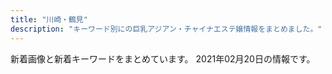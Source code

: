 ```yaml
---
title: "川崎・鶴見"
description: "キーワード別にの巨乳アジアン・チャイナエステ嬢情報をまとめました。"
---
```


新着画像と新着キーワードをまとめています。
2021年02月20日の情報です。

<DmmAffiliateIns />
<KeywordTable
  shops={
    [
    {
        "img_links": [],
        "url": "http://good.abnavi.info/",
        "station": "JR\u9db4\u898b\u99c5\u6771\u53e3",
        "name": "GooD",
        "keywords": {}
    },
    {
        "keywords": {
            "89": 7,
            "86": 14,
            "87": 14,
            "85": 14,
            "\u30bb\u30af\u30b7\u30fc": 2,
            "C": 28,
            "88": 14,
            "D": 35
        },
        "station": "JR\u9db4\u898b\u99c5\u6771\u53e3",
        "img_links": [
            "https://moon-beauty.jp/images/costume/nursegirl002.png",
            "https://moon-beauty.jp/images/costume/sailorgirl01.png",
            "https://moon-beauty.jp/images/staff/hikari23_01.png",
            "https://moon-beauty.jp/wp/wp-content/uploads/2017/11/campaign1711-700x327.jpg",
            "https://moon-beauty.jp/images/staff/rika22_02.png",
            "https://moon-beauty.jp/images/staff/nana25_02.png",
            "https://moon-beauty.jp/wp/wp-content/uploads/2017/12/dde33c6f84f42b29abc164fed911749d.jpg",
            "https://moon-beauty.jp/images/staff/hikari23_02.png",
            "https://moon-beauty.jp/wp/wp-content/uploads/2017/11/6.png",
            "https://moon-beauty.jp/wp/wp-content/uploads/2017/11/play.png",
            "https://moon-beauty.jp/wp/wp-content/uploads/2017/11/top01-1.png",
            "https://moon-beauty.jp/images/costume/cabinattendant02.png",
            "https://moon-beauty.jp/wp/wp-content/uploads/2017/12/3addf91ad6b786b4c3fd2e4322dc1181.jpg",
            "https://moon-beauty.jp/images/staff/mirai23.png",
            "https://moon-beauty.jp/wp/wp-content/uploads/2017/12/3985d5f04f99b7c5a1b4662bcc831575.jpg",
            "https://moon-beauty.jp/wp/wp-content/uploads/2017/11/3.png",
            "https://moon-beauty.jp/images/staff/momoka22_01.png",
            "https://moon-beauty.jp/wp/wp-content/uploads/2017/11/27e7586ba3689c74b6428ec7dbfe02a6-700x1244.jpg",
            "https://moon-beauty.jp/images/staff/izumi23_01.png",
            "https://moon-beauty.jp/wp/wp-content/uploads/2017/11/1.png",
            "https://moon-beauty.jp/wp/wp-content/uploads/2020/09/rika_info.png",
            "https://moon-beauty.jp/images/staff/ran23_01.png",
            "https://moon-beauty.jp/wp/wp-content/uploads/2018/11/1811campaign.png",
            "https://moon-beauty.jp/wp/wp-content/uploads/2017/11/5.png",
            "https://moon-beauty.jp/wp/wp-content/uploads/2019/07/1907campaign02-700x327.png",
            "https://moon-beauty.jp/wp/wp-content/uploads/2017/12/11e78c1189d1307c1c0528ca01cf193e.jpg",
            "https://moon-beauty.jp/images/staff/eri21_01.png",
            "https://moon-beauty.jp/wp/wp-content/uploads/2018/09/mb_road02.png",
            "https://moon-beauty.jp/images/costume/sailorgirl02.png",
            "https://moon-beauty.jp/images/costume/cheergirl01.png",
            "https://moon-beauty.jp/wp/wp-content/uploads/2019/07/1907campaign01-700x327.png",
            "https://moon-beauty.jp/wp/wp-content/uploads/2017/11/top03.png",
            "https://moon-beauty.jp/images/costume/cheergirl02.png",
            "https://moon-beauty.jp/wp/wp-content/uploads/2017/11/mb_front.png",
            "https://moon-beauty.jp/images/staff/staff.png",
            "https://moon-beauty.jp/wp/wp-content/uploads/2017/11/mb_interior01.png",
            "https://moon-beauty.jp/images/staff/emi24_1.png",
            "https://moon-beauty.jp/wp/wp-content/uploads/2017/11/9ac2dcf4d411d36df940a44359d1e597.jpg",
            "https://moon-beauty.jp/wp/wp-content/uploads/2020/09/nana_info.png",
            "https://moon-beauty.jp/wp/wp-content/uploads/2017/11/6a08b9c7e55a068553569af35285dd93-700x1244.jpg",
            "https://moon-beauty.jp/wp/wp-content/uploads/2017/11/mb_shower.png",
            "https://moon-beauty.jp/images/staff/nana25_01.png",
            "https://moon-beauty.jp/wp/wp-content/uploads/2019/07/1907campaign01.png",
            "https://moon-beauty.jp/wp/wp-content/uploads/2017/11/mb_front2.png",
            "https://moon-beauty.jp/wp/wp-content/uploads/2020/01/2002campaign-700x327.png",
            "https://moon-beauty.jp/wp/wp-content/uploads/2017/11/top02.png",
            "https://moon-beauty.jp/wp/wp-content/uploads/2021/01/202102campaign.png",
            "https://moon-beauty.jp/images/costume/nursegirl01.png",
            "https://moon-beauty.jp/images/staff/rika22_01.png",
            "https://moon-beauty.jp/wp/wp-content/uploads/2017/12/3addf91ad6b786b4c3fd2e4322dc1181-700x1246.jpg",
            "https://moon-beauty.jp/wp/wp-content/uploads/2017/12/7e6728877b7be3eba7dacfced12e3481.jpg",
            "https://moon-beauty.jp/images/campaign2017.jpg",
            "https://moon-beauty.jp/wp/wp-content/uploads/2017/11/6a08b9c7e55a068553569af35285dd93.jpg",
            "https://moon-beauty.jp/wp/wp-content/uploads/2019/07/1907campaign02.png",
            "https://moon-beauty.jp/wp/wp-content/uploads/2020/09/mirai_info.png",
            "https://moon-beauty.jp/wp/wp-content/uploads/2017/12/1d7d7d3df21218cb91cce28ca987dca8-700x1246.jpg",
            "https://moon-beauty.jp/wp/wp-content/uploads/2017/11/27e7586ba3689c74b6428ec7dbfe02a6.jpg",
            "https://moon-beauty.jp/wp/wp-content/uploads/2020/06/202006campaign-700x327.png",
            "https://moon-beauty.jp/wp/wp-content/uploads/2017/11/4.png",
            "https://moon-beauty.jp/images/costume/cabinattendant01.png",
            "https://moon-beauty.jp/wp/wp-content/uploads/2017/12/1d7d7d3df21218cb91cce28ca987dca8.jpg",
            "https://moon-beauty.jp/wp/wp-content/uploads/2019/09/1910campaign01-700x327.png",
            "https://moon-beauty.jp/wp/wp-content/uploads/2018/09/mb_front4.png",
            "https://moon-beauty.jp/wp/wp-content/uploads/2017/11/484697b90c0612750e1d8c7c971a16f8.jpg",
            "https://moon-beauty.jp/wp/wp-content/uploads/2017/12/dde33c6f84f42b29abc164fed911749d-700x1246.jpg",
            "https://moon-beauty.jp/wp/wp-content/uploads/2020/09/costume.png",
            "https://moon-beauty.jp/wp/wp-content/uploads/2017/11/top01-1-700x459.png"
        ],
        "url": "https://moon-beauty.jp/",
        "name": "\u6708\u4e0b\u7f8e\u4eba"
    },
    {
        "station": "JR\u9db4\u898b\u99c5\u6771\u53e3",
        "keywords": {
            "87": 3,
            "89": 1,
            "E": 1,
            "D": 3
        },
        "url": "http://www.oiran.mensest.com/",
        "name": "\u82b1\u9b41 -\u304a\u3044\u3089\u3093-",
        "img_links": [
            "http://www.oiran.mensest.com/images/info2.jpg",
            "http://www.oiran.mensest.com/files/003.jpg",
            "http://www.oiran.mensest.com/images/bar-news.png",
            "http://www.oiran.mensest.com/images/info1.jpg",
            "http://www.oiran.mensest.com/files/001.jpg",
            "http://www.oiran.mensest.com/files/002.jpg",
            "http://www.oiran.mensest.com/images/bar-infomation.png",
            "http://www.oiran.mensest.com/images/info_text.jpg",
            "http://www.oiran.mensest.com/images/bar-inte.png",
            "http://www.oiran.mensest.com/images/bar-girls.png",
            "http://www.oiran.mensest.com/files/004.jpg",
            "http://www.oiran.mensest.com/images/girls-bar.png"
        ]
    },
    {
        "img_links": [
            "http://baburin.iest.info/photos/sites/2/2018/09/2018091006542340.jpg",
            "http://baburin.iest.info/photos/sites/2/2019/12/2019121012234134.jpg",
            "http://baburin.iest.info/photos/sites/2/2019/12/2019121012271150.jpg",
            "http://baburin.iest.info/images/s_news.jpg",
            "http://baburin.iest.info/images/staff0.jpg",
            "http://baburin.iest.info/photos/sites/2/2019/12/2019121112381870.jpg",
            "http://baburin.iest.info/photos/sites/2/2019/12/2019121012290043.jpg",
            "http://baburin.iest.info/images/s_info.jpg",
            "http://baburin.iest.info/photos/sites/2/2019/06/2019062312555740.jpg",
            "http://baburin.iest.info/photos/sites/2/2018/12/2018120114132410.jpg",
            "http://baburin.iest.info/images/acc1.jpg",
            "http://baburin.iest.info/images/acc.jpg",
            "http://baburin.iest.info/photos/sites/2/2018/06/2018063004421199.jpg",
            "http://baburin.iest.info/photos/sites/2/2020/02/2020021216314936.jpg",
            "http://baburin.iest.info/images/mibile.jpg",
            "http://baburin.iest.info/photos/sites/2/2018/03/1.jpg",
            "http://baburin.iest.info/images/top.png",
            "http://baburin.iest.info/images/s_face.jpg",
            "http://baburin.iest.info/photos/sites/2/2018/07/2018072409124390.jpg",
            "http://baburin.iest.info/photos/sites/2/2020/10/2020100615314175.jpg",
            "http://baburin.iest.info/photos/sites/2/2020/02/2020020617495273.jpg",
            "http://baburin.iest.info/images/s_staff.jpg",
            "http://baburin.iest.info/images/s_pick.jpg",
            "http://baburin.iest.info/photos/sites/2/2018/06/2018062508384319.jpg",
            "http://baburin.iest.info/photos/sites/2/2018/10/2018103017042054.jpg",
            "http://baburin.iest.info/photos/sites/2/2018/11/2018112214225177.jpg"
        ],
        "name": "\u30d0\u30d6\u308a\u3093\u5a18",
        "station": "\u4eac\u6025\u9db4\u898b\u99c5\u6771\u53e3",
        "keywords": {
            "82": 19,
            "E": 19,
            "87": 133,
            "83": 19,
            "86": 76,
            "88": 17,
            "D": 188,
            "C": 76,
            "85": 57
        },
        "url": "http://baburin.iest.info/"
    },
    {
        "img_links": [
            "http://massage-salon.xyz/wp-content/uploads/2019/02/IMG_0142-686x1024.jpg",
            "http://massage-salon.xyz/wp-content/themes/template-salon2/images/main2.jpg",
            "http://massage-salon.xyz/wp-content/uploads/2019/02/IMG_0144.jpg",
            "http://massage-salon.xyz/wp-content/uploads/2018/12/img_6766.jpg",
            "http://massage-salon.xyz/wp-content/uploads/2019/02/IMG_0144-185x300.jpg",
            "http://massage-salon.xyz/wp-content/themes/template-salon2/images/noimg.jpg",
            "http://massage-salon.xyz/wp-content/uploads/2018/04/s2-500x467.jpg",
            "http://massage-salon.xyz/wp-content/uploads/2019/02/IMG_0142-201x300.jpg",
            "http://massage-salon.xyz/wp-content/uploads/2019/03/IMG_0208-300x200.jpg",
            "http://massage-salon.xyz/wp-content/uploads/2018/04/s4.jpg",
            "http://massage-salon.xyz/wp-content/uploads/2018/04/s1-500x466.jpg",
            "http://massage-salon.xyz/wp-content/themes/template-salon2/images/main1.jpg",
            "http://massage-salon.xyz/wp-content/uploads/2018/04/s2.jpg",
            "http://massage-salon.xyz/wp-content/uploads/2018/04/s1.jpg",
            "http://massage-salon.xyz/wp-content/uploads/2018/12/img_6766-182x300.jpg",
            "http://massage-salon.xyz/wp-content/uploads/2019/02/IMG_0142-500x750.jpg",
            "http://massage-salon.xyz/wp-content/uploads/2018/04/s4-500x467.jpg",
            "http://cdn.dino-es.com/images/logo/200x40DinoEs.png",
            "http://massage-salon.xyz/wp-content/uploads/2018/12/img_6768.jpg",
            "http://massage-salon.xyz/wp-content/uploads/2018/12/img_6768-181x300.jpg",
            "http://massage-salon.xyz/wp-content/uploads/2018/04/s3.jpg",
            "http://massage-salon.xyz/wp-content/uploads/2019/02/IMG_0144-500x750.jpg",
            "http://massage-salon.xyz/wp-content/themes/template-salon2/images/header-tel.png",
            "http://massage-salon.xyz/wp-content/uploads/2018/04/s3-500x467.jpg",
            "http://massage-salon.xyz/wp-content/uploads/2018/11/IMG_6692-300x200.jpg",
            "http://massage-salon.xyz/wp-content/themes/template-salon2/images/main3.jpg"
        ],
        "url": "http://massage-salon.xyz/",
        "keywords": {},
        "name": "\u723d\u3084\u304b\u306a\u671d",
        "station": "JR\u5ddd\u5d0e\u99c5\u6771\u53e3"
    },
    {
        "keywords": {
            "C": 14
        },
        "url": "http://barbie.este88.com/",
        "img_links": [
            "http://barbie.este88.com/gals/momo1.jpg",
            "http://barbie.este88.com/gals/ai1.jpg",
            "http://barbie.este88.com/images/sp-staff-list.png",
            "http://barbie.este88.com/images/staff-pc.png",
            "http://barbie.este88.com/images/sp-line.png",
            "http://barbie.este88.com/gals/hana1.jpg",
            "http://barbie.este88.com/gals/momoka1.jpg",
            "http://barbie.este88.com/gals/nanami1.jpg",
            "http://barbie.este88.com/images/m-foot.png",
            "http://barbie.este88.com/images/m-tel.png",
            "http://barbie.este88.com/gals/aya1.jpg",
            "http://barbie.este88.com/gals/yui1.jpg"
        ],
        "name": "Barbie\u30fb\u30d0\u30fc\u30d3\u30fc",
        "station": "JR\u9db4\u898b\u99c5\u6771\u53e3"
    },
    {
        "name": "\u7652\u3057\u98a8\uff5e\u3044\u3084\u3057\u304b\u305c\uff5e",
        "url": "http://iyashi-kaze.oks.bz/",
        "img_links": [
            "http://iyashi-kaze.oks.bz/images/room1.jpg",
            "http://iyashi-kaze.oks.bz/photos/sites/65/2020/01/2020011010172383.jpg",
            "http://iyashi-kaze.oks.bz/images/room3.jpg",
            "http://iyashi-kaze.oks.bz/images/s_staff.png",
            "http://iyashi-kaze.oks.bz/images/service2.jpg",
            "http://iyashi-kaze.oks.bz/photos/sites/65/2020/01/2020011010173060.jpg",
            "http://iyashi-kaze.oks.bz/images/room2.jpg",
            "http://iyashi-kaze.oks.bz/images/1.jpg",
            "http://iyashi-kaze.oks.bz/images/room4.jpg",
            "http://iyashi-kaze.oks.bz/images/service4.jpg",
            "http://iyashi-kaze.oks.bz/photos/sites/65/2020/01/2020011010172726.jpg",
            "http://iyashi-kaze.oks.bz/images/service3.jpg",
            "http://iyashi-kaze.oks.bz/images/end.jpg",
            "http://iyashi-kaze.oks.bz/images/room5.jpg",
            "http://iyashi-kaze.oks.bz/images/s_service.png",
            "http://iyashi-kaze.oks.bz/images/s_pick.png",
            "http://iyashi-kaze.oks.bz/photos/sites/65/2020/01/202001101017196.jpg",
            "http://iyashi-kaze.oks.bz/images/s_news.png",
            "http://iyashi-kaze.oks.bz/images/room6.jpg",
            "http://iyashi-kaze.oks.bz/images/top.jpg",
            "http://iyashi-kaze.oks.bz/images/s_link.png",
            "http://iyashi-kaze.oks.bz/images/service1.jpg"
        ],
        "station": "JR\u5ddd\u5d0e\u99c5\u6771\u53e3",
        "keywords": {
            "84": 5,
            "D": 15,
            "C": 5,
            "86": 15
        }
    },
    {
        "img_links": [
            "http://tsurumi-est.xyz/images/flash.jpg",
            "http://tsurumi-est.xyz/images/g3.jpg",
            "http://tsurumi-est.xyz/images/top.jpg",
            "http://tsurumi-est.xyz/images/s_staff.png",
            "http://tsurumi-est.xyz/images/g0.jpg",
            "http://tsurumi-est.xyz/images/g2.jpg",
            "http://tsurumi-est.xyz/images/mens-esthe1.png",
            "http://tsurumi-est.xyz/images/int1.jpg",
            "http://tsurumi-est.xyz/g1.jpg",
            "http://tsurumi-est.xyz/g3.jpg",
            "http://momipara.jp/img/link/momi88.jpg",
            "http://tsurumi-est.xyz/images/mobile.png",
            "http://tsurumi-est.xyz/images/flash2.jpg",
            "http://tsurumi-est.xyz/g0.jpg",
            "http://tsurumi-est.xyz/images/g5.jpg",
            "http://tsurumi-est.xyz/g2.jpg",
            "http://cdn.dino-es.com/images/logo/88x31NewDinoEs.png",
            "http://tsurumi-est.xyz/images/int2.jpg",
            "http://tsurumi-est.xyz/images/s_staff1.png",
            "http://tsurumi-est.xyz/images/g1.jpg"
        ],
        "station": "\u4eac\u6025\u9db4\u898b\u99c5\u6771\u53e3",
        "url": "http://tsurumi-est.xyz/",
        "name": "Smile",
        "keywords": {
            "D": 4,
            "C": 16,
            "E": 2
        }
    },
    {
        "url": "http://es-china.info/",
        "name": "\u7652\u5065\u697d",
        "keywords": {
            "C": 13
        },
        "station": "JR\u5ddd\u5d0e\u99c5\u6771\u53e3",
        "img_links": [
            "http://es-china.info/staff/emi2.jpg",
            "http://es-china.info/staff/mimi2.jpg",
            "http://es-china.info/staff/risa1.jpg",
            "http://es-china.info/images/s_pickup.png",
            "http://es-china.info/images/s_newface.png",
            "http://es-china.info/images/s_ranking.png",
            "http://es-china.info/staff/ran1.jpg",
            "http://es-china.info/images/room4.jpg",
            "http://es-china.info/staff/sayuri2.jpg",
            "http://es-china.info/staff/sasa1.jpg",
            "http://es-china.info/staff/risa2.jpg",
            "http://es-china.info/staff/sayuri1.jpg",
            "http://es-china.info/staff/sayuri3.jpg",
            "http://es-china.info/images/no1.png",
            "http://es-china.info/images/s_news.png",
            "http://es-china.info/images/room3.jpg",
            "http://es-china.info/staff/emi1.jpg",
            "http://es-china.info/images/mobile.jpg",
            "http://es-china.info/staff/mimi1.jpg",
            "http://es-china.info/images/room2.jpg",
            "http://es-china.info/staff/ran2.jpg",
            "http://es-china.info/staff/sasa2.jpg",
            "http://es-china.info/images/r3.jpg",
            "http://es-china.info/images/s_staff.png",
            "http://es-china.info/images/room1.jpg",
            "http://es-china.info/images/s_zysx.png",
            "http://es-china.info/images/line.png"
        ]
    },
    {
        "name": "\u4eba\u9b5a\u306e\u604b",
        "url": "http://genkimori.ests.jp/",
        "keywords": {},
        "img_links": [],
        "station": "JR\u9db4\u898b\u99c5\u6771\u53e3"
    },
    {
        "url": "http://deli-esthe.jpn.mn/",
        "img_links": [
            "http://deli-esthe.jpn.mn/images/room4.jpg",
            "http://deli-esthe.jpn.mn/images/tit_staff01.png",
            "http://deli-esthe.jpn.mn/images/top.jpg",
            "http://deli-esthe.jpn.mn/images/sp_tit_new.png",
            "http://deli-esthe.jpn.mn/photos/sites/66/2020/06/2020062611321468.jpg",
            "http://deli-esthe.jpn.mn/photos/sites/66/2020/10/2020100318512022.jpg",
            "http://deli-esthe.jpn.mn/images/sp_tit_staff01.png",
            "http://deli-esthe.jpn.mn/images/room2.jpg",
            "http://deli-esthe.jpn.mn/photos/sites/66/2020/10/202010031927555.jpg",
            "http://deli-esthe.jpn.mn/images/img_tel.png",
            "http://deli-esthe.jpn.mn/photos/sites/66/2020/10/2020101912375463.jpg",
            "http://deli-esthe.jpn.mn/photos/sites/66/2020/10/2020100319265441.jpg",
            "http://deli-esthe.jpn.mn/images/tit_therapist.png",
            "http://deli-esthe.jpn.mn/photos/sites/66/2019/12/2019120511182484.jpg",
            "http://deli-esthe.jpn.mn/images/sp_tit_staff02.png",
            "http://deli-esthe.jpn.mn/images/sp_top.jpg",
            "http://deli-esthe.jpn.mn/photos/sites/66/2020/06/2020062113130967.jpg",
            "http://deli-esthe.jpn.mn/images/card.jpg",
            "http://deli-esthe.jpn.mn/photos/sites/66/2020/10/2020100411161121.jpg",
            "http://deli-esthe.jpn.mn/images/sp_tit_therapist.png",
            "http://deli-esthe.jpn.mn/images/room1.jpg",
            "http://deli-esthe.jpn.mn/images/maining.jpg",
            "http://deli-esthe.jpn.mn/photos/sites/66/2020/10/2020100319272810.jpg",
            "http://deli-esthe.jpn.mn/photos/sites/66/2019/12/2019120317385167.jpg",
            "http://deli-esthe.jpn.mn/photos/sites/66/2019/12/2019120317372670.jpg",
            "http://deli-esthe.jpn.mn/photos/sites/66/2020/10/2020100319264630.jpg",
            "http://deli-esthe.jpn.mn/photos/sites/66/2020/10/2020100319300327.jpg",
            "http://deli-esthe.jpn.mn/photos/sites/66/2020/10/2020100411161767.jpg",
            "http://deli-esthe.jpn.mn/images/tit_staff02.png",
            "http://deli-esthe.jpn.mn/photos/sites/66/2020/10/2020100318511352.jpg",
            "http://deli-esthe.jpn.mn/images/tit_new.png",
            "http://deli-esthe.jpn.mn/images/room3.jpg"
        ],
        "name": "\u307c\u304f\u306e\u30c7\u30ea\u30a8\u30b9\u30c6",
        "station": "JR\u5ddd\u5d0e\u99c5\u6771\u53e3",
        "keywords": {
            "85": 10,
            "87": 22,
            "D": 52,
            "E": 6,
            "86": 22,
            "82": 4
        }
    },
    {
        "img_links": [
            "http://www.crownman.tank.jp/public/20181102-021404-733.jpeg",
            "http://www.crownman.tank.jp/public/20201114-223303-188.jpeg",
            "http://www.crownman.tank.jp/public/20210217-094543-773.jpeg",
            "http://www.crownman.tank.jp/public/20201225-105416-366.jpeg",
            "http://www.crownman.tank.jp/public/20200910-085241-389.jpeg",
            "http://www.crownman.tank.jp/images/h3.jpg",
            "http://www.crownman.tank.jp/public/20201010-151120-691.jpeg",
            "http://www.crownman.tank.jp/public/20190410-032921-983.jpeg",
            "http://www.crownman.tank.jp/public/20210205-013920-405.jpeg",
            "http://www.crownman.tank.jp/public/20201211-095449-581.jpeg",
            "http://www.crownman.tank.jp/public/20190809-023452-629.jpeg",
            "http://www.crownman.tank.jp/public/20201016-024617-911.jpeg",
            "http://www.crownman.tank.jp/public/20210208-142304-974.jpeg",
            "http://www.crownman.tank.jp/ueditor/php/upload/image/20181102/1541123069868367.jpg",
            "http://www.crownman.tank.jp/public/20210128-093735-441.jpeg",
            "http://www.crownman.tank.jp/images/h4.jpg",
            "http://www.crownman.tank.jp/images/h02.jpg",
            "http://www.crownman.tank.jp/public/20191122-211211-352.jpeg",
            "http://www.crownman.tank.jp/public/20181101-091932-723.jpeg",
            "http://www.crownman.tank.jp/public/20190321-014538-796.jpeg",
            "http://www.crownman.tank.jp/public/20210214-132800-589.jpeg",
            "http://www.crownman.tank.jp/public/20200922-152824-158.jpeg",
            "http://www.crownman.tank.jp/images/lyb.png",
            "http://www.crownman.tank.jp/public/20210219-091840-338.jpeg",
            "http://www.crownman.tank.jp/public/20181102-021343-999.jpeg",
            "http://www.crownman.tank.jp/images/guest.png",
            "http://www.crownman.tank.jp/public/20181126-115300-843.jpeg",
            "http://www.crownman.tank.jp/public/20191030-124226-262.jpeg",
            "http://www.crownman.tank.jp/images/zj.png",
            "http://www.crownman.tank.jp/public/20210209-091624-488.jpeg",
            "http://www.crownman.tank.jp/public/20190516-130732-500.jpeg",
            "http://www.crownman.tank.jp/public/20191115-170126-469.jpeg",
            "http://www.crownman.tank.jp/public/20201211-095701-493.jpeg",
            "http://www.crownman.tank.jp/public/20190404-200155-177.jpeg",
            "http://www.crownman.tank.jp/images/br.png",
            "http://www.crownman.tank.jp/public/20201015-184159-562.jpeg",
            "http://www.crownman.tank.jp/images/h5.jpg",
            "http://www.crownman.tank.jp/images/lj.png",
            "http://www.crownman.tank.jp/images/scrollToTop.png",
            "http://www.crownman.tank.jp/images/jt.png",
            "http://www.crownman.tank.jp/public/20200829-001214-615.jpeg",
            "http://www.crownman.tank.jp/images/fj.png",
            "http://www.crownman.tank.jp/public/20191220-000813-127.jpeg",
            "http://www.crownman.tank.jp/public/20201024-121027-887.jpeg",
            "http://www.crownman.tank.jp/images/contact.png",
            "http://www.crownman.tank.jp/public/20210205-163450-850.jpeg",
            "http://www.crownman.tank.jp/public/20210129-124855-823.jpeg",
            "http://www.crownman.tank.jp/public/20181102-021325-742.jpeg",
            "http://www.crownman.tank.jp/public/20181102-021419-221.jpeg",
            "http://www.crownman.tank.jp/images/h01.jpg",
            "http://www.crownman.tank.jp/public/20181103-143855-981.jpeg",
            "http://www.crownman.tank.jp/public/20200829-204316-579.jpeg",
            "http://www.crownman.tank.jp/public/20210207-085721-193.jpeg",
            "http://www.crownman.tank.jp/ueditor/php/upload/image/20200828/1598625782230952.jpeg",
            "http://www.crownman.tank.jp/public/20190103-235102-103.jpeg",
            "http://www.crownman.tank.jp/public/20190928-232507-304.jpeg",
            "http://www.crownman.tank.jp/public/20191208-161631-393.jpeg",
            "http://www.crownman.tank.jp/public/20190614-225752-699.jpeg",
            "http://www.crownman.tank.jp/public/20191102-172721-416.jpeg",
            "http://www.crownman.tank.jp/public/20190512-114325-285.jpeg",
            "http://www.crownman.tank.jp/images/br1.png",
            "http://www.crownman.tank.jp/images/xw.png"
        ],
        "station": "JR\u9db4\u898b\u99c5",
        "keywords": {
            "\u4e73": 2
        },
        "url": "http://www.crownman.tank.jp/",
        "name": "\u30af\u30e9\u30a6\u30f3\u30fbCrown"
    },
    {
        "img_links": [
            "https://www.pal-spa.com/img/girl/list/swest259a92ee295305fdbc6e4cd5a68dad5216.jpg",
            "https://www.pal-spa.com/img/girl/list/slist29b91c9bcc8e157811f43836e0e81c7a7e.jpg",
            "https://www.pal-spa.com/img/blog/postimage20191201160850.jpg",
            "https://www.pal-spa.com/img/blog/postimage20190615060904.jpg",
            "https://www.pal-spa.com/img/blog/palspa_blog_20191201_aica4.jpg",
            "https://www.pal-spa.com/img/girl/list/sface24254584407bed049e349a41c5443a4345.jpg",
            "https://www.pal-spa.com/img/girl/main/smain2352be10adc295a0fc3adfdb5b77838c4a7.jpg",
            "https://www.pal-spa.com/img/girl/list/sface31f19f00dae05be97f6dce6cb5dbe8eec8.jpg",
            "https://www.pal-spa.com/img/blog/palspa_blog_20200113_miyuki6.jpg",
            "https://www.pal-spa.com/img/girl/main/smain251b45d339d6509c6b7779e499e2a9b6ba6.jpg",
            "https://www.pal-spa.com/img/blog/palspa_blog_20191201_aica2.jpg",
            "https://www.pal-spa.com/img/girl/main/smain254b45d339d6509c6b7779e499e2a9b6ba6.jpg",
            "https://www.pal-spa.com/img/girl/main/smain43f417400ac5884575399559541bcf4c17.jpg",
            "https://www.pal-spa.com/img/girl/main/smain315f04254ecea9c57f49748c46b01a7664c.jpg",
            "https://www.pal-spa.com/img/blog/palspa_blog_20200316_aya8.jpg",
            "https://www.pal-spa.com/img/girl/list/slist24940766e3a46af57756429b6407dea11e.jpg",
            "https://www.pal-spa.com/img/girl/main/smain44b39a706bac6618b1571f7fdf4631427d.jpg",
            "https://www.pal-spa.com/img/girl/list/sface9b20525be57ec14c2cab254b7f38bd4df.jpg",
            "https://www.pal-spa.com/img/girl/list/sface21a4782a043e7ca29f58aba8d6552a2d6e.jpg",
            "https://www.pal-spa.com/img/blog/palspa_blog_20191201_yui2.jpg",
            "https://www.pal-spa.com/img/material/massage_sentai3.jpg",
            "https://www.pal-spa.com/img/blog/palspa_blog_20200803_ai6.jpg",
            "https://www.pal-spa.com/img/girl/pickup/pickup20200104064211.jpg",
            "https://www.pal-spa.com/img/girl/list/slist21c8c7f499c3f4da854e401c53978a3677.jpg",
            "https://www.pal-spa.com/img/girl/main/smain31aa1148d56856a2cfde4a3dfdd8d1c5ed.jpg",
            "https://www.pal-spa.com/img/blog/palspa_blog_20191201_aica6.jpg",
            "https://www.pal-spa.com/img/blog/palspa_blog_20210120_haruka5.jpg",
            "https://www.pal-spa.com/img/girl/main/smain312cf1a94bbeb47fd61d9c8a0ac5715f220.jpg",
            "https://www.pal-spa.com/img/girl/main/smain851caefc8aa890323cc659f5abf9da1937.jpg",
            "https://www.pal-spa.com/img/blog/palspa_blog_20200316_aya7.jpg",
            "https://www.pal-spa.com/img/blog/palspa_blog_20191204_izumi1.jpg",
            "https://www.pal-spa.com/img/material/image_auth.png",
            "https://www.pal-spa.com/img/blog/postimage20190823184018.jpg",
            "https://www.pal-spa.com/img/blog/palspa_blog_20200316_aya1.jpg",
            "https://www.pal-spa.com/img/girl/main/smain2924975d1e88a92635112090a18fddfe496.jpg",
            "https://www.pal-spa.com/img/girl/main/smain295c66d8a8ea77ad563b7a5d4d245be38c5.jpg",
            "https://www.pal-spa.com/img/blog/palspa_blog_20191204_izumi7.jpg",
            "https://www.pal-spa.com/img/girl/main/smain92489e4bc2f68cb6c1df5f2c0780e53ef2.jpg",
            "https://www.pal-spa.com/img/girl/list/slist256b08026e0fe59c124751f4ba2dce9484.jpg",
            "https://www.pal-spa.com/img/blog/palspa_blog_20200316_aya6.jpg",
            "https://www.pal-spa.com/img/girl/main/smain3448922ce8484534d2b75a91ab7a300e6de.jpg",
            "https://www.pal-spa.com/img/girl/main/smain213a4782a043e7ca29f58aba8d6552a2d6e.jpg",
            "https://www.pal-spa.com/img/blog/palspa_blog_20191201_aica5.jpg",
            "https://www.pal-spa.com/img/blog/palspa_blog_20191204_erica4.jpg",
            "https://www.pal-spa.com/img/blog/palspa_blog_20200316_aya11.jpg",
            "https://www.pal-spa.com/img/blog/palspa_blog_20210120_haruka6.jpg",
            "https://www.pal-spa.com/img/blog/postimage20191201161433.jpg",
            "https://www.pal-spa.com/img/blog/palspa_blog_20191201_kiki3.jpg",
            "https://www.pal-spa.com/img/blog/postimage20190909035711.jpg",
            "https://www.pal-spa.com/img/girl/list/swest95fea8ce189d2417d922eb9079627b3ac.jpg",
            "https://www.pal-spa.com/img/blog/palspa_blog_20200316_aya4.jpg",
            "https://www.pal-spa.com/img/girl/main/smain285aa054b0383cc218664f07c55c4e1d3f0.jpg",
            "https://www.pal-spa.com/img/blog/palspa_blog_20191201_kiki7.jpg",
            "https://www.pal-spa.com/img/camp/camp_20210218.jpg",
            "https://www.pal-spa.com/img/blog/postimage20200316071533.jpg",
            "https://www.pal-spa.com/img/girl/list/sface32552450a07c5e6fcf616569ce56276f28.jpg",
            "https://www.pal-spa.com/img/blog/palspa_blog_20200803_ai5.jpg",
            "https://www.pal-spa.com/img/girl/main/smain3458922ce8484534d2b75a91ab7a300e6de.jpg",
            "https://www.pal-spa.com/img/girl/list/sface34fb1e5b054a6796aafb6d24f36ac90950.jpg",
            "https://www.pal-spa.com/img/girl/pickup/pickup20200822001327.jpg",
            "https://www.pal-spa.com/img/blog/palspa_blog_20210120_haruka4.jpg",
            "https://www.pal-spa.com/img/girl/pickup/pickup20200822150116.jpg",
            "https://www.pal-spa.com/img/blog/palspa_blog_20200113_miyuki1.jpg",
            "https://www.pal-spa.com/img/blog/palspa_blog_20200803_ai9.jpg",
            "https://www.pal-spa.com/img/blog/palspa_blog_20200113_miyuki5.jpg",
            "https://www.pal-spa.com/img/material/massage_siatu3.jpg",
            "https://www.pal-spa.com/img/blog/palspa_blog_20191201_yui1.jpg",
            "https://www.pal-spa.com/img/girl/main/smain28209dcea86d45d39c34084233d3f05abd3.jpg",
            "https://www.pal-spa.com/img/girl/main/smain242efb09e433a238cc9c94272805945bf96.jpg",
            "https://www.pal-spa.com/img/material/massage_siatu2.jpg",
            "https://www.pal-spa.com/img/camp/camp_20210101min75.jpg",
            "https://www.pal-spa.com/img/material/massage_siatu1.jpg",
            "https://www.pal-spa.com/img/blog/palspa_blog_20191204_erica2.jpg",
            "https://www.pal-spa.com/img/girl/list/sface2934a16061b4519bc353f475021810bbc2.jpg",
            "https://www.pal-spa.com/img/girl/list/swest34fb1e5b054a6796aafb6d24f36ac90950.jpg",
            "https://www.pal-spa.com/img/blog/palspa_blog_20191204_erica3.jpg",
            "https://www.pal-spa.com/img/blog/postimage20200112225143.jpg",
            "https://www.pal-spa.com/img/blog/postimage20200805131611.jpg",
            "https://www.pal-spa.com/img/girl/list/slist341bac97b65d4f7b4ec774734a6553b2a8.jpg",
            "https://www.pal-spa.com/img/girl/main/smain255b45d339d6509c6b7779e499e2a9b6ba6.jpg",
            "https://www.pal-spa.com/img/blog/palspa_blog_20191204_izumi2.jpg",
            "https://www.pal-spa.com/img/girl/list/slist82771fec40d02127b42e7e4941a97d5e8.jpg",
            "https://www.pal-spa.com/img/blog/palspa_blog_20191201_aica3.jpg",
            "https://www.pal-spa.com/img/girl/main/smain95ef1bf25458f90407a4281129029fee02.jpg",
            "https://www.pal-spa.com/img/girl/list/swest2815022380c60cdc7043c4ec074cee02f5.jpg",
            "https://www.pal-spa.com/img/girl/main/smain215a4782a043e7ca29f58aba8d6552a2d6e.jpg",
            "https://www.pal-spa.com/img/girl/list/slist41179e3d7fbd9c1dd52f6aa2a671ce0bd.jpg",
            "https://www.pal-spa.com/img/blog/palspa_blog_20210120_haruka1.jpg",
            "https://www.pal-spa.com/img/blog/palspa_blog_20191204_erica1.jpg",
            "https://www.pal-spa.com/img/girl/list/slist32552450a07c5e6fcf616569ce56276f28.jpg",
            "https://www.pal-spa.com/img/girl/main/smain2944975d1e88a92635112090a18fddfe496.jpg",
            "https://www.pal-spa.com/img/girl/main/smain212a4782a043e7ca29f58aba8d6552a2d6e.jpg",
            "https://www.pal-spa.com/img/blog/palspa_blog_20200316_aya3.jpg",
            "https://www.pal-spa.com/img/blog/palspa_blog_20200316_aya5.jpg",
            "https://www.pal-spa.com/img/girl/main/smain29126f46703ae5614cc6531d2d744ef64cb.jpg",
            "https://www.pal-spa.com/img/girl/list/slist31991bce11ee745ecab812af3ff1cb34c6.jpg",
            "https://www.pal-spa.com/img/girl/list/swest24254584407bed049e349a41c5443a4345.jpg",
            "https://www.pal-spa.com/img/girl/list/sface8aaf0584954cf78c6fa0e4d5235d359c9.jpg",
            "https://www.pal-spa.com/img/blog/palspa_blog_20191201_kiki5.jpg",
            "https://www.pal-spa.com/img/girl/list/slist2803b6e28547718e5f6d36e0d1c631fbcd.jpg",
            "https://www.pal-spa.com/img/camp/camp_20210201.jpg",
            "https://www.pal-spa.com/img/girl/main/smain3438922ce8484534d2b75a91ab7a300e6de.jpg",
            "https://www.pal-spa.com/img/blog/palspa_blog_20191201_yui5.jpg",
            "https://www.pal-spa.com/img/girl/main/smain311813891f0a4f13a5dcec2552f803dff41.jpg",
            "https://www.pal-spa.com/img/girl/main/smain314f04254ecea9c57f49748c46b01a7664c.jpg",
            "https://www.pal-spa.com/img/blog/palspa_blog_20191201_aica7.jpg",
            "https://www.pal-spa.com/img/girl/pickup/pickup20200730025343.jpg",
            "https://www.pal-spa.com/img/blog/palspa_blog_20191201_kiki2.jpg",
            "https://www.pal-spa.com/img/girl/list/sface3c2ba25b14b61f54befa1ec672e487350.jpg",
            "https://www.pal-spa.com/img/girl/main/smain241254584407bed049e349a41c5443a4345.jpg",
            "https://www.pal-spa.com/img/girl/main/smain2934975d1e88a92635112090a18fddfe496.jpg",
            "https://www.pal-spa.com/img/girl/main/smain214a4782a043e7ca29f58aba8d6552a2d6e.jpg",
            "https://www.pal-spa.com/img/girl/main/smain341fb1e5b054a6796aafb6d24f36ac90950.jpg",
            "https://www.pal-spa.com/img/girl/main/smain424a6d03832c91a865b6562a3dc842e51a.jpg",
            "https://www.pal-spa.com/img/blog/palspa_blog_20191204_izumi6.jpg",
            "https://www.pal-spa.com/img/girl/list/sface232be10adc295a0fc3adfdb5b77838c4a7.jpg",
            "https://www.pal-spa.com/img/girl/list/swest31f19f00dae05be97f6dce6cb5dbe8eec8.jpg",
            "https://www.pal-spa.com/img/girl/main/smain32344cc176e6519c5cfcaa30cdb6b3d4ae6.jpg",
            "https://www.pal-spa.com/img/girl/main/smain253b45d339d6509c6b7779e499e2a9b6ba6.jpg",
            "https://www.pal-spa.com/img/girl/main/smain34264ec295988800531cb0f78cdcfbcb9cf.jpg",
            "https://www.pal-spa.com/img/girl/list/swest232be10adc295a0fc3adfdb5b77838c4a7.jpg",
            "https://www.pal-spa.com/img/girl/list/swest21a4782a043e7ca29f58aba8d6552a2d6e.jpg",
            "https://www.pal-spa.com/img/blog/postimage20210128110639.jpg",
            "https://www.pal-spa.com/img/blog/palspa_blog_20191201_kiki4.jpg",
            "https://www.pal-spa.com/img/girl/main/smain81aaf0584954cf78c6fa0e4d5235d359c9.jpg",
            "https://www.pal-spa.com/img/blog/palspa_blog_20191204_erica7.jpg",
            "https://www.pal-spa.com/img/girl/list/sface41179e3d7fbd9c1dd52f6aa2a671ce0bd.jpg",
            "https://www.pal-spa.com/img/girl/main/smain252b45d339d6509c6b7779e499e2a9b6ba6.jpg",
            "https://www.pal-spa.com/img/blog/palspa_blog_20191201_yui3.jpg",
            "https://www.pal-spa.com/img/blog/postimage20191205024146.jpg",
            "https://www.pal-spa.com/img/girl/main/smain211a4782a043e7ca29f58aba8d6552a2d6e.jpg",
            "https://www.pal-spa.com/img/girl/main/smain32aa1148d56856a2cfde4a3dfdd8d1c5ed.jpg",
            "https://www.pal-spa.com/img/girl/main/smain32444cc176e6519c5cfcaa30cdb6b3d4ae6.jpg",
            "https://www.pal-spa.com/img/girl/main/smain2332be10adc295a0fc3adfdb5b77838c4a7.jpg",
            "https://www.pal-spa.com/img/blog/postimage20191201162035.jpg",
            "https://www.pal-spa.com/img/blog/palspa_blog_20200113_miyuki4.jpg",
            "https://www.pal-spa.com/img/girl/main/smain321552450a07c5e6fcf616569ce56276f28.jpg",
            "https://www.pal-spa.com/img/blog/palspa_blog_20191204_izumi5.jpg",
            "https://www.pal-spa.com/img/blog/palspa_blog_20191204_erica6.jpg",
            "https://www.pal-spa.com/img/girl/list/slist9224bead323710d8ed7f0640125518c54.jpg",
            "https://www.pal-spa.com/img/girl/list/swest2934a16061b4519bc353f475021810bbc2.jpg",
            "https://www.pal-spa.com/img/blog/palspa_blog_20200803_ai4.jpg",
            "https://www.pal-spa.com/img/girl/main/smain2312be10adc295a0fc3adfdb5b77838c4a7.jpg",
            "https://www.pal-spa.com/img/material/massage_sentai2.jpg",
            "https://www.pal-spa.com/img/material/massage_sentai1.jpg",
            "https://www.pal-spa.com/img/girl/list/swest3c2ba25b14b61f54befa1ec672e487350.jpg",
            "https://www.pal-spa.com/img/girl/list/swest32552450a07c5e6fcf616569ce56276f28.jpg",
            "https://www.pal-spa.com/img/girl/main/smain91489e4bc2f68cb6c1df5f2c0780e53ef2.jpg",
            "https://www.pal-spa.com/img/girl/main/smain93489e4bc2f68cb6c1df5f2c0780e53ef2.jpg",
            "https://www.pal-spa.com/img/blog/palspa_blog_20200113_miyuki7.jpg",
            "https://www.pal-spa.com/img/girl/main/smain411179e3d7fbd9c1dd52f6aa2a671ce0bd.jpg",
            "https://www.pal-spa.com/img/blog/palspa_blog_20191204_erica5.jpg",
            "https://www.pal-spa.com/img/blog/palspa_blog_20200803_ai1.jpg",
            "https://www.pal-spa.com/img/blog/palspa_blog_20191201_kiki6.jpg",
            "https://www.pal-spa.com/img/blog/palspa_blog_20200803_ai8.jpg",
            "https://www.pal-spa.com/img/girl/list/swest41179e3d7fbd9c1dd52f6aa2a671ce0bd.jpg",
            "https://www.pal-spa.com/img/girl/main/smain32244cc176e6519c5cfcaa30cdb6b3d4ae6.jpg",
            "https://www.pal-spa.com/img/girl/list/slist34fb1e5b054a6796aafb6d24f36ac90950.jpg",
            "https://www.pal-spa.com/img/girl/list/sface2815022380c60cdc7043c4ec074cee02f5.jpg",
            "https://www.pal-spa.com/img/blog/palspa_blog_20210120_haruka3.jpg",
            "https://www.pal-spa.com/img/girl/main/smain32544cc176e6519c5cfcaa30cdb6b3d4ae6.jpg",
            "https://www.pal-spa.com/img/blog/palspa_blog_20191201_yui6.jpg",
            "https://www.pal-spa.com/img/girl/list/swest81caefc8aa890323cc659f5abf9da1937.jpg",
            "https://www.pal-spa.com/img/blog/palspa_blog_20191204_izumi4.jpg",
            "https://www.pal-spa.com/img/girl/main/smain94ef1bf25458f90407a4281129029fee02.jpg",
            "https://www.pal-spa.com/img/girl/main/smain841caefc8aa890323cc659f5abf9da1937.jpg",
            "https://www.pal-spa.com/img/blog/palspa_blog_20200113_miyuki2.jpg",
            "https://www.pal-spa.com/img/girl/list/sface259a92ee295305fdbc6e4cd5a68dad5216.jpg",
            "https://www.pal-spa.com/img/girl/main/smain313cf1a94bbeb47fd61d9c8a0ac5715f220.jpg",
            "https://www.pal-spa.com/img/blog/palspa_blog_20200803_ai2.jpg",
            "https://www.pal-spa.com/img/blog/palspa_blog_20200803_ai3.jpg",
            "https://www.pal-spa.com/img/girl/list/slist2384c844601b0fd2f7aabfe4a5a12163b7.jpg",
            "https://www.pal-spa.com/img/girl/main/smain283aa054b0383cc218664f07c55c4e1d3f0.jpg",
            "https://www.pal-spa.com/img/girl/list/slist3aa1148d56856a2cfde4a3dfdd8d1c5ed.jpg",
            "https://www.pal-spa.com/img/blog/postimage20191205024522.jpg",
            "https://www.pal-spa.com/img/girl/main/smain2342be10adc295a0fc3adfdb5b77838c4a7.jpg",
            "https://www.pal-spa.com/img/blog/palspa_blog_20191201_yui4.jpg",
            "https://www.pal-spa.com/img/blog/palspa_blog_20200316_aya9.jpg",
            "https://www.pal-spa.com/img/blog/postimage20191201160113.jpg",
            "https://www.pal-spa.com/img/girl/main/smain281fd9bc58195da2c4f8c318534044e362e.jpg",
            "https://www.pal-spa.com/img/girl/main/smain2322be10adc295a0fc3adfdb5b77838c4a7.jpg",
            "https://www.pal-spa.com/img/blog/palspa_blog_20200803_ai7.jpg",
            "https://www.pal-spa.com/img/blog/palspa_blog_20191201_aica1.jpg",
            "https://www.pal-spa.com/img/girl/pickup/pickup20210120104719.jpg",
            "https://www.pal-spa.com/img/blog/palspa_blog_20200316_aya2.jpg",
            "https://www.pal-spa.com/img/blog/palspa_blog_20191201_yui7.jpg",
            "https://www.pal-spa.com/img/blog/palspa_blog_20191201_kiki1.jpg",
            "https://www.pal-spa.com/img/blog/palspa_blog_20200316_aya10.jpg",
            "https://www.pal-spa.com/img/girl/main/smain349afba4e500f33ea543f800c8238c1f49.jpg",
            "https://www.pal-spa.com/img/blog/palspa_blog_20200113_miyuki8.jpg",
            "https://www.pal-spa.com/img/girl/pickup/pickup20200923134207.jpg",
            "https://www.pal-spa.com/img/girl/main/smain821caefc8aa890323cc659f5abf9da1937.jpg",
            "https://www.pal-spa.com/img/girl/main/smain284aa054b0383cc218664f07c55c4e1d3f0.jpg",
            "https://www.pal-spa.com/img/blog/palspa_blog_20191204_izumi3.jpg",
            "https://www.pal-spa.com/img/girl/main/smain339afba4e500f33ea543f800c8238c1f49.jpg",
            "https://www.pal-spa.com/img/girl/main/smain831caefc8aa890323cc659f5abf9da1937.jpg",
            "https://www.pal-spa.com/img/camp/camp_20210218sp.jpg",
            "https://www.pal-spa.com/img/blog/palspa_blog_20200113_miyuki3.jpg"
        ],
        "keywords": {
            "\u30bb\u30af\u30b7\u30fc": 8,
            "100": 1,
            "\u30c0\u30a4\u30ca\u30de\u30a4\u30c8": 1,
            "G": 13
        },
        "name": "Men\u2019s Pal Spa\u30fb\u30e1\u30f3\u30ba\u30d1\u30eb\u30b9\u30d1",
        "url": "https://www.pal-spa.com/",
        "station": "JR\u9db4\u898b\u99c5\u6771\u53e3"
    },
    {
        "keywords": {},
        "station": "JR\u9db4\u898b\u99c5\u6771\u53e3",
        "img_links": [],
        "name": "\u521d\u604b",
        "url": "https://hatsukoi.est.cm/"
    },
    {
        "station": "JR\u9db4\u898b\u99c5\u6771\u53e3",
        "name": "\u798f\u7e01\u30fbFUKUEN",
        "keywords": {
            "\u80f8": 1,
            "G": 2,
            "\u30bb\u30af\u30b7\u30fc": 2
        },
        "img_links": [
            "http://www.fukuen.in/img/material/bath.jpg",
            "http://www.fukuen.in/img/girl/main/smain513f8bf8e4517330b71f7b182328a05400.jpg",
            "http://www.fukuen.in/img/girl/main/smain52fb1c032274e28d599eed619e1bedc3e4.jpg",
            "http://www.fukuen.in/img/girl/main/smain11372fb92a183b52eed6697b1dc18d650f.jpg",
            "http://www.fukuen.in/img/girl/main/smain22a5f5188f9c41ddb221fc0bead2a8556b.jpg",
            "http://www.fukuen.in/img/material/arrow_next.png",
            "http://www.fukuen.in/img/girl/list/slist8fbaefba79306aed7d52f3369481c4f79.jpg",
            "http://www.fukuen.in/img/girl/main/smain53fb1c032274e28d599eed619e1bedc3e4.jpg",
            "http://www.fukuen.in/img/girl/pickup/pickup20200705191440.jpg",
            "http://www.fukuen.in/img/girl/main/smain112a604c7246ee7ef21ea1371bf0f8ae541.jpg",
            "http://www.fukuen.in/img/girl/main/smain435ef08e32ca6d2936eee599647ef1be42.jpg",
            "http://www.fukuen.in/img/girl/list/swest25902fb05705d4f4dcd3bb55fc78d46ee.jpg",
            "http://www.fukuen.in/img/girl/extra/ai_20200914_3.jpg",
            "http://www.fukuen.in/img/material/sentai1.jpg",
            "http://www.fukuen.in/img/material/oil2.jpg",
            "http://www.fukuen.in/img/material/sentai3.jpg",
            "http://www.fukuen.in/img/girl/main/smain938323e29e851f98b7ae489f32a7802aad.jpg",
            "http://www.fukuen.in/img/girl/pickup/pickup20200705191524.jpg",
            "http://www.fukuen.in/img/girl/extra/risa_20200923_4.jpg",
            "http://www.fukuen.in/img/material/sentai6rev1.jpg",
            "http://www.fukuen.in/img/girl/list/slist1154c6465b3e80f1950af663ae9de86840.jpg",
            "http://www.fukuen.in/img/material/oil5.jpg",
            "http://www.fukuen.in/img/girl/main/smain918323e29e851f98b7ae489f32a7802aad.jpg",
            "http://www.fukuen.in/img/material/akasuri5rev1.jpg",
            "http://www.fukuen.in/img/camp/20210218_sp.png",
            "http://www.fukuen.in/img/girl/extra/risa_20200923_3.jpg",
            "http://www.fukuen.in/img/material/sentai5rev1.jpg",
            "http://www.fukuen.in/img/girl/pickup/pickup20200705191159.jpg",
            "http://www.fukuen.in/img/girl/main/smain928323e29e851f98b7ae489f32a7802aad.jpg",
            "http://www.fukuen.in/img/girl/main/smain113a604c7246ee7ef21ea1371bf0f8ae541.jpg",
            "http://www.fukuen.in/img/camp/20210218_deluxe.png",
            "http://www.fukuen.in/img/girl/main/smain83429f69a5e0facf26b5c596ab5374c79a.jpg",
            "http://www.fukuen.in/img/material/shiatsu4rev1.jpg",
            "http://www.fukuen.in/img/material/arrow_prev.png",
            "http://www.fukuen.in/img/material/shiatsu1.jpg",
            "http://www.fukuen.in/img/girl/extra/yuki_20200912_4.jpg",
            "http://www.fukuen.in/img/girl/list/slist7a7cd4a2a61a08aea05c874262bd2983c.jpg",
            "http://www.fukuen.in/img/girl/main/smain746910286ab0a44682bfc6f093f287b998.jpg",
            "http://www.fukuen.in/img/girl/main/smain23a5f5188f9c41ddb221fc0bead2a8556b.jpg",
            "http://www.fukuen.in/img/material/akasuri4.jpg",
            "http://www.fukuen.in/img/material/image_auth.png",
            "http://www.fukuen.in/img/girl/list/swest5751a73c1d67d106b755f2a10f214b1fb.jpg",
            "http://www.fukuen.in/img/girl/extra/ai_20200914_4.jpg",
            "http://www.fukuen.in/img/girl/extra/hotaru200809_2min75.jpg",
            "http://www.fukuen.in/img/girl/main/smain721ab20435a050b6117e25de016c851a5e.jpg",
            "http://www.fukuen.in/img/girl/extra/risa_20200923_2.jpg",
            "http://www.fukuen.in/img/girl/list/swest1276c3f8b7d0a2900b5557ad186572c1c5.jpg",
            "http://www.fukuen.in/img/material/akasuri2rev1.jpg",
            "http://www.fukuen.in/img/girl/list/slist96d9c126d47d500beae8ef28f29eb366a.jpg",
            "http://www.fukuen.in/img/girl/main/smain425ef08e32ca6d2936eee599647ef1be42.jpg",
            "http://www.fukuen.in/img/girl/main/smain8415e8cbb1c49eb7c8caa026cbfa4e5e53.jpg",
            "http://www.fukuen.in/img/girl/extra/risa_20200923_1.jpg",
            "http://www.fukuen.in/img/girl/main/smain21a5f5188f9c41ddb221fc0bead2a8556b.jpg",
            "http://www.fukuen.in/img/material/oil6.jpg",
            "http://www.fukuen.in/img/girl/extra/ai_20200914_1.jpg",
            "http://www.fukuen.in/img/girl/main/smain11154c6465b3e80f1950af663ae9de86840.jpg",
            "http://www.fukuen.in/img/girl/list/slist11a00cec64c1902f8f81d6458bd81ecc3.jpg",
            "http://www.fukuen.in/img/girl/main/smain115a604c7246ee7ef21ea1371bf0f8ae541.jpg",
            "http://www.fukuen.in/img/girl/main/smain736910286ab0a44682bfc6f093f287b998.jpg",
            "http://www.fukuen.in/img/girl/pickup/pickup20200705191051.jpg",
            "http://www.fukuen.in/img/material/front.jpg",
            "http://www.fukuen.in/img/material/akasuri1.jpg",
            "http://www.fukuen.in/img/girl/list/slist48970948df1b5f673ddccf8bdc1c27ca3.jpg",
            "http://www.fukuen.in/img/girl/list/slist21d95f10417cbe687c362ac86a6caaf51.jpg",
            "http://www.fukuen.in/img/material/shiatsu5rev1.jpg",
            "http://www.fukuen.in/img/girl/list/swest1154c6465b3e80f1950af663ae9de86840.jpg",
            "http://www.fukuen.in/img/girl/main/smain41f486b583999cfcec7913d7843c608159.jpg",
            "http://www.fukuen.in/img/girl/main/smain941ecbbcf1db74ffedbe8ce80b5bdc33f8.jpg",
            "http://www.fukuen.in/img/girl/extra/risa_20200923_5.jpg",
            "http://www.fukuen.in/img/girl/main/smain82429f69a5e0facf26b5c596ab5374c79a.jpg",
            "http://www.fukuen.in/img/camp/20200610_shinki.jpg",
            "http://www.fukuen.in/img/girl/main/smain114a604c7246ee7ef21ea1371bf0f8ae541.jpg",
            "http://www.fukuen.in/img/material/oil1.jpg",
            "http://www.fukuen.in/img/material/sentai2.jpg",
            "http://www.fukuen.in/img/material/shiatsu2.jpg",
            "http://www.fukuen.in/img/material/oil3.jpg",
            "http://www.fukuen.in/img/girl/list/slist126deb548c2a3ab378099293db5afcc041.jpg",
            "http://www.fukuen.in/img/girl/extra/yuki_20200912_3.jpg",
            "http://www.fukuen.in/img/girl/main/smain81429f69a5e0facf26b5c596ab5374c79a.jpg",
            "http://www.fukuen.in/img/girl/main/smain951ecbbcf1db74ffedbe8ce80b5bdc33f8.jpg",
            "http://www.fukuen.in/img/girl/list/swest8fbaefba79306aed7d52f3369481c4f79.jpg",
            "http://www.fukuen.in/img/girl/main/smain12372fb92a183b52eed6697b1dc18d650f.jpg",
            "http://www.fukuen.in/img/material/sentai4.jpg",
            "http://www.fukuen.in/img/girl/list/slist5751a73c1d67d106b755f2a10f214b1fb.jpg",
            "http://www.fukuen.in/img/girl/main/smain123f3ae0063654627ed21fdac7f7f732cb0.jpg",
            "http://www.fukuen.in/img/girl/extra/hotaru200809_4min75.jpg",
            "http://www.fukuen.in/img/girl/extra/hotaru200809_3min75.jpg",
            "http://www.fukuen.in/img/material/shiatsu6.jpg",
            "http://www.fukuen.in/img/girl/main/smain13372fb92a183b52eed6697b1dc18d650f.jpg",
            "http://www.fukuen.in/img/girl/extra/yuki_20200912_2.jpg",
            "http://www.fukuen.in/img/girl/extra/yuki_20200912_1.jpg",
            "http://www.fukuen.in/img/girl/list/swest96d9c126d47d500beae8ef28f29eb366a.jpg",
            "http://www.fukuen.in/img/girl/extra/ai_20200914_2.jpg",
            "http://www.fukuen.in/img/material/akasuri6rev1.jpg",
            "http://www.fukuen.in/img/material/akasuri3.jpg",
            "http://www.fukuen.in/img/material/shiatsu3.jpg",
            "http://www.fukuen.in/img/girl/extra/hotaru200809_1min75.jpg",
            "http://www.fukuen.in/img/girl/list/swest4f486b583999cfcec7913d7843c608159.jpg",
            "http://www.fukuen.in/img/girl/main/smain12276c3f8b7d0a2900b5557ad186572c1c5.jpg",
            "http://www.fukuen.in/img/girl/list/swest11a00cec64c1902f8f81d6458bd81ecc3.jpg",
            "http://www.fukuen.in/img/material/oil4.jpg",
            "http://www.fukuen.in/img/girl/main/smain711ab20435a050b6117e25de016c851a5e.jpg",
            "http://www.fukuen.in/img/girl/extra/yuki_20200912_5.jpg",
            "http://www.fukuen.in/img/girl/list/swest72b8648aae56da25b7c7573dc007cc2de.jpg",
            "http://www.fukuen.in/img/girl/main/smain12176c3f8b7d0a2900b5557ad186572c1c5.jpg"
        ],
        "url": "http://www.fukuen.in/"
    },
    {
        "img_links": [
            "http://www.iyasi-massage.com/images/staff_image/staff_d06.jpg",
            "http://www.iyasi-massage.com/images/staff/sta_0z8.jpg",
            "http://www.iyasi-massage.com/images/staff/sta_021.jpg",
            "http://www.iyasi-massage.com/images/staff_image/staff_d04.jpg",
            "http://www.iyasi-massage.com/images/gallery/gallery_top.jpg",
            "http://www.iyasi-massage.com/images/gallery/gallery_401.jpg",
            "http://www.iyasi-massage.com/images/top/top_01.jpg",
            "http://www.iyasi-massage.com/images/home/index_03.jpg",
            "http://www.iyasi-massage.com/images/gallery/gallery_402.jpg",
            "http://www.iyasi-massage.com/images/staff_one/staff_one_02.jpg",
            "http://www.iyasi-massage.com/images/staff_one/staff_one_03.jpg",
            "http://www.iyasi-massage.com/images/staff/sta_0z12.jpg",
            "http://www.iyasi-massage.com/images/home/index_tel.jpg",
            "http://www.iyasi-massage.com/images/staff/sta_01.jpg",
            "http://www.iyasi-massage.com/images/gallery/gallery_101.jpg",
            "http://www.iyasi-massage.com/images/staff_one/staff_one_07.png",
            "http://www.iyasi-massage.com/images/top/top_04.jpg",
            "http://www.iyasi-massage.com/images/staff/sta_0z9.jpg",
            "http://www.iyasi-massage.com/images/staff/sta_0z10.jpg",
            "http://www.iyasi-massage.com/images/staff/sta_08.jpg",
            "http://www.iyasi-massage.com/images/gallery/gallery_403.jpg",
            "http://www.iyasi-massage.com/images/staff/sta_03.jpg",
            "http://www.iyasi-massage.com/images/gallery/gallery_404.jpg",
            "http://www.iyasi-massage.com/images/staff_one/staff_one_01.jpg",
            "http://www.iyasi-massage.com/images/staff_image/staff_d02.jpg",
            "http://www.iyasi-massage.com/images/home/index_qup.jpg",
            "http://www.iyasi-massage.com/images/staff_image/staff_d05.jpg",
            "http://www.iyasi-massage.com/images/home/top_qp.jpg",
            "http://www.iyasi-massage.com/images/staff/sta_07.jpg",
            "http://www.iyasi-massage.com/images/staff_one/staff_one_04.jpg",
            "http://www.iyasi-massage.com/images/staff/staff_top.jpg",
            "http://www.iyasi-massage.com/images/system/syatem_303.jpg",
            "http://www.iyasi-massage.com/images/top/top_02.jpg",
            "http://www.iyasi-massage.com/images/top/top_05.jpg",
            "http://www.iyasi-massage.com/images/gallery/gallery_01.jpg",
            "http://www.iyasi-massage.com/images/staff/sta_023.jpg",
            "http://www.iyasi-massage.com/images/system/syatem_302.jpg",
            "http://www.iyasi-massage.com/images/gallery/gallery_104.jpg",
            "http://www.iyasi-massage.com/images/top/top_08.png",
            "http://www.iyasi-massage.com/images/home/index_04.jpg",
            "http://www.iyasi-massage.com/images/top/top_03.jpg",
            "http://www.iyasi-massage.com/images/staff/sta_0z2.jpg",
            "http://www.iyasi-massage.com/images/gallery/gallery_103.jpg",
            "http://www.iyasi-massage.com/images/staff_one/staff_one_08.png",
            "http://www.iyasi-massage.com/images/staff/sta_04.jpg",
            "http://www.iyasi-massage.com/images/home/QR.png",
            "http://www.iyasi-massage.com/images/staff_one/staff_one_05.jpg",
            "http://www.iyasi-massage.com/images/gallery/gallery_102.jpg",
            "http://www.iyasi-massage.com/images/system/syatem_301.jpg",
            "http://www.iyasi-massage.com/images/staff_one/staff_one_top.jpg",
            "http://www.iyasi-massage.com/images/staff/sta_0z6.jpg",
            "http://www.iyasi-massage.com/images/home/index_page_top.jpg",
            "http://www.iyasi-massage.com/images/top/top_06.jpg",
            "http://www.iyasi-massage.com/images/staff/sta_010.jpg",
            "http://www.iyasi-massage.com/images/staff_image/staff_d01.jpg",
            "http://www.iyasi-massage.com/images/staff/sta_06.jpg",
            "http://www.iyasi-massage.com/images/staff_image/staff_d03.jpg"
        ],
        "keywords": {},
        "url": "http://www.iyasi-massage.com/",
        "station": "JR\u5ddd\u5d0e\u99c5\u6771\u53e3",
        "name": "\u6843\u6e90\u90f7"
    },
    {
        "img_links": [
            "http://t-lucky.work/staff/mimi.jpg",
            "http://t-lucky.work/sp/images/tel.jpg",
            "http://t-lucky.work/images/tr.jpg",
            "http://t-lucky.work/sp/staff/rei.jpg",
            "http://t-lucky.work/sp/images/sys2.jpg",
            "http://t-lucky.work/sp/images/head.jpg",
            "http://t-lucky.work/images/8.jpg",
            "http://t-lucky.work/sp/menu/staff.jpg",
            "http://t-lucky.work/img/aya1.jpg",
            "http://t-lucky.work/images/sys3.jpg",
            "http://t-lucky.work/sp/images/b1.jpg",
            "http://t-lucky.work/sp/images/ac1.jpg",
            "http://t-lucky.work/sp/img/rei1.jpg",
            "http://t-lucky.work/images/1.jpg",
            "http://t-lucky.work/sp/img/yuki1.jpg",
            "http://t-lucky.work/sp/staff/mimi.jpg",
            "http://t-lucky.work/sp/images/newsb.jpg",
            "http://t-lucky.work/sp/images/int1.jpg",
            "http://t-lucky.work/images/2.jpg",
            "http://t-lucky.work/sp/staff/rina.jpg",
            "http://t-lucky.work/images/staff_t.jpg",
            "http://t-lucky.work/images/news.jpg",
            "http://t-lucky.work/staff/yuki.jpg",
            "http://t-lucky.work/sp/staff/emi.jpg",
            "http://t-lucky.work/sp/images/b2.jpg",
            "http://t-lucky.work/sp/staff/aya.jpg",
            "http://t-lucky.work/images/6.jpg",
            "http://t-lucky.work/staff/yuyu.jpg",
            "http://t-lucky.work/img/rei1.jpg",
            "http://t-lucky.work/sp/menu/top.jpg",
            "http://t-lucky.work/images/interior_t.jpg",
            "http://t-lucky.work/staff/mika.jpg",
            "http://t-lucky.work/sp/images/topgirl.jpg",
            "http://t-lucky.work/staff/rei.jpg",
            "http://t-lucky.work/images/b2.jpg",
            "http://t-lucky.work/sp/images/interior_t.jpg",
            "http://t-lucky.work/img/mimi1.jpg",
            "http://t-lucky.work/images/b1.jpg",
            "http://t-lucky.work/sp/images/int2.jpg",
            "http://t-lucky.work/img/rina1.jpg",
            "http://t-lucky.work/sp/images/menu/staff.jpg",
            "http://t-lucky.work/sp/staff/yuki.jpg",
            "http://t-lucky.work/staff/yumi.jpg",
            "http://t-lucky.work/images/sm.jpg",
            "http://t-lucky.work/sp/img/emi1.jpg",
            "http://t-lucky.work/sp/img/aya1.jpg",
            "http://t-lucky.work/staff/emi.jpg",
            "http://t-lucky.work/sp/menu/interior.jpg",
            "http://t-lucky.work/sp/img/mimi1.jpg",
            "http://t-lucky.work/images/int1.jpg",
            "http://t-lucky.work/sp/img/yuyu1.jpg",
            "http://t-lucky.work/sp/staff/mika.jpg",
            "http://t-lucky.work/img/yumi1.jpg",
            "http://t-lucky.work/images/line.png",
            "http://t-lucky.work/images/sys1.jpg",
            "http://t-lucky.work/sp/images/news.jpg",
            "http://t-lucky.work/img/yuyu1.jpg",
            "http://t-lucky.work/sp/images/menu/top.jpg",
            "http://t-lucky.work/sp/images/staff_t.jpg",
            "http://t-lucky.work/images/int2.jpg",
            "http://t-lucky.work/img/emi1.jpg",
            "http://t-lucky.work/staff/rina.jpg",
            "http://t-lucky.work/sp/images/footer.jpg",
            "http://t-lucky.work/images/4.jpg",
            "http://t-lucky.work/images/9.jpg",
            "http://t-lucky.work/sp/staff/yuyu.jpg",
            "http://t-lucky.work/sp/img/yumi1.jpg",
            "http://t-lucky.work/sp/images/top.jpg",
            "http://t-lucky.work/sp/images/sys1.jpg",
            "http://t-lucky.work/sp/images/b3.jpg",
            "http://t-lucky.work/staff/aya.jpg",
            "http://t-lucky.work/images/3.jpg",
            "http://t-lucky.work/sp/images/pc.jpg",
            "http://t-lucky.work/img/mika1.jpg",
            "http://t-lucky.work/images/7.jpg",
            "http://t-lucky.work/images/sys2.jpg",
            "http://t-lucky.work/sp/images/rec1.jpg",
            "http://t-lucky.work/images/head.jpg",
            "http://t-lucky.work/sp/img/rina1.jpg",
            "http://t-lucky.work/images/b3.jpg",
            "http://t-lucky.work/sp/img/mika1.jpg",
            "http://t-lucky.work/images/5.jpg",
            "http://t-lucky.work/images/sys4.jpg",
            "http://t-lucky.work/sp/staff/yumi.jpg",
            "http://t-lucky.work/images/ta.jpg",
            "http://t-lucky.work/img/yuki1.jpg"
        ],
        "station": "\u9db4\u898b\u99c5\u6771\u53e3",
        "url": "http://t-lucky.work/",
        "keywords": {},
        "name": "Lucky\u30fb\u30e9\u30c3\u30ad\u30fc"
    },
    {
        "img_links": [
            "https://hitomebore.tokyo/img/r2.jpg",
            "https://hitomebore.tokyo/img/r4.jpg",
            "https://hitomebore.tokyo/img/r1.jpg",
            "https://hitomebore.tokyo/img/images/nav_05.png",
            "https://hitomebore.tokyo/img/images/nav_02.png",
            "https://hitomebore.tokyo/img/r3.jpg",
            "https://hitomebore.tokyo/img/images/nav_06.png",
            "https://hitomebore.tokyo/img/images/nav_04.png",
            "https://hitomebore.tokyo/img/images/nav_01.png",
            "https://hitomebore.tokyo/img/images/nav_03.png"
        ],
        "station": "JR\u9db4\u898b\u99c5\u6771\u53e3",
        "keywords": {},
        "url": "https://hitomebore.tokyo/",
        "name": "\u4e00\u76ee\u60da\u308c"
    },
    {
        "station": "JR\u9db4\u898b\u99c5\u897f\u53e3",
        "url": "http://asatsuyu-es.com/",
        "img_links": [
            "http://asatsuyu-es.com/images/zi_staff.png",
            "http://asatsuyu-es.com/images/st02.jpg",
            "http://asatsuyu-es.com/images/st03.jpg",
            "http://asatsuyu-es.com/images/top01.jpg",
            "http://asatsuyu-es.com/images/st03b.jpg",
            "http://asatsuyu-es.com/images/st04.jpg",
            "http://asatsuyu-es.com/images/mobile.jpg",
            "http://asatsuyu-es.com/images/room2.jpg",
            "http://asatsuyu-es.com/images/room4.jpg",
            "http://asatsuyu-es.com/images/st05b.jpg",
            "http://asatsuyu-es.com/images/room6.jpg",
            "http://asatsuyu-es.com/images/room3.jpg",
            "http://asatsuyu-es.com/images/room1.jpg",
            "http://asatsuyu-es.com/images/st05.jpg",
            "http://asatsuyu-es.com/images/newfacetiao.jpg",
            "http://asatsuyu-es.com/images/st01.jpg",
            "http://asatsuyu-es.com/images/newtiao.jpg",
            "http://asatsuyu-es.com/images/picktiao.jpg"
        ],
        "keywords": {
            "86": 1,
            "D": 2,
            "87": 1,
            "C": 12
        },
        "name": "\u671d\u9732"
    },
    {
        "url": "http://god-esthe.com/",
        "name": "GOD\u30e1\u30f3\u30ba\u30a8\u30b9\u30c6",
        "img_links": [],
        "station": "JR\u9db4\u898b\u99c5\u6771\u53e3",
        "keywords": {}
    },
    {
        "name": "For You",
        "url": "http://nymphe-est.xyz/",
        "station": "JR\u77e2\u5411\u99c5",
        "keywords": {
            "D": 14,
            "E": 14
        },
        "img_links": [
            "http://nymphe-est.xyz/img/cast2/img3.jpg",
            "http://nymphe-est.xyz/img/cast2/img2.jpg",
            "http://nymphe-est.xyz/img/tit5.png",
            "http://nymphe-est.xyz/img/tit2.png",
            "http://nymphe-est.xyz/img/cast3/img2-s.jpg",
            "http://nymphe-est.xyz/img/tel2.png",
            "http://nymphe-est.xyz/img/cast5/img2.jpg",
            "http://nymphe-est.xyz/img/m6.png",
            "http://nymphe-est.xyz/img/slide2-3.jpg",
            "http://nymphe-est.xyz/img/cast3/img2.jpg",
            "http://nymphe-est.xyz/img/cast3/img3-s.jpg",
            "http://nymphe-est.xyz/img/cast5/img1.jpg",
            "http://nymphe-est.xyz/img/cg01.jpg",
            "http://nymphe-est.xyz/img/tit6.png",
            "http://nymphe-est.xyz/img/cast5/img2-s.jpg",
            "http://nymphe-est.xyz/img/cast6/img1-s.jpg",
            "http://nymphe-est.xyz/img/cast2/img1.jpg",
            "http://nymphe-est.xyz/img/tit4.png",
            "http://nymphe-est.xyz/img/cast4/img1-s.jpg",
            "http://nymphe-est.xyz/img/cast5/img3-s.jpg",
            "http://nymphe-est.xyz/img/cast1/img1.jpg",
            "http://nymphe-est.xyz/img/cast1/img1-s.jpg",
            "http://nymphe-est.xyz/img/cast3/img3.jpg",
            "http://nymphe-est.xyz/img/cast3/img1-s.jpg",
            "http://nymphe-est.xyz/img/cast5/img3.jpg",
            "http://nymphe-est.xyz/img/m4.png",
            "http://nymphe-est.xyz/img/cast6/img3-s.jpg",
            "http://nymphe-est.xyz/img/cast4/img1.jpg",
            "http://nymphe-est.xyz/img/m2.png",
            "http://nymphe-est.xyz/img/cast2/img3-s.jpg",
            "http://nymphe-est.xyz/img/cast5/img1-s.jpg",
            "http://nymphe-est.xyz/img/cp-desc1.png",
            "http://nymphe-est.xyz/img/cast1/img2.jpg",
            "http://nymphe-est.xyz/img/cast6/img2.jpg",
            "http://nymphe-est.xyz/img/cast4/img2-s.jpg",
            "http://nymphe-est.xyz/img/open.png",
            "http://nymphe-est.xyz/img/slide2-1.jpg",
            "http://nymphe-est.xyz/img/tit1.png",
            "http://nymphe-est.xyz/img/tit3.png",
            "http://nymphe-est.xyz/img/cp-ttl.png",
            "http://nymphe-est.xyz/img/cast4/img2.jpg",
            "http://nymphe-est.xyz/img/cast2/img2-s.jpg",
            "http://nymphe-est.xyz/img/phone.png",
            "http://nymphe-est.xyz/img/m3.png",
            "http://nymphe-est.xyz/img/cg04.jpg",
            "http://nymphe-est.xyz/img/slide2-2.jpg",
            "http://nymphe-est.xyz/img/cast3/img1.jpg",
            "http://nymphe-est.xyz/img/cast6/img2-s.jpg",
            "http://nymphe-est.xyz/img/cast2/img1-s.jpg",
            "http://nymphe-est.xyz/img/m1.png",
            "http://nymphe-est.xyz/img/cg02.jpg",
            "http://nymphe-est.xyz/img/cast1/img2-s.jpg",
            "http://nymphe-est.xyz/img/slide2-4.jpg",
            "http://nymphe-est.xyz/img/cast6/img3.jpg",
            "http://nymphe-est.xyz/img/cp-desc1sp.png",
            "http://nymphe-est.xyz/img/cg03.jpg",
            "http://nymphe-est.xyz/img/h1.png",
            "http://nymphe-est.xyz/img/m5.png",
            "http://nymphe-est.xyz/img/cast6/img1.jpg"
        ]
    },
    {
        "keywords": {
            "85": 18,
            "86": 9,
            "88": 18,
            "90": 18,
            "87": 9
        },
        "img_links": [
            "https://tsurumi-mensesthe.com/images/main1.jpg",
            "https://tsurumi-mensesthe.com/images/qrcode.png",
            "https://tsurumi-mensesthe.com/staff/yura-l2.jpg",
            "https://tsurumi-mensesthe.com/staff/risa-top.jpg",
            "https://tsurumi-mensesthe.com/staff/riri-l1.jpg",
            "https://tsurumi-mensesthe.com/staff/sachi-s4.jpg",
            "https://tsurumi-mensesthe.com/images/esthe1.jpg",
            "https://tsurumi-mensesthe.com/staff/sachi-l2.jpg",
            "https://tsurumi-mensesthe.com/footer/footer-line.png",
            "https://tsurumi-mensesthe.com/staff/minami-s3.jpg",
            "https://tsurumi-mensesthe.com/staff/sachi-top.jpg",
            "https://tsurumi-mensesthe.com/staff/sora-l2.jpg",
            "https://tsurumi-mensesthe.com/staff/minami-l3.jpg",
            "https://tsurumi-mensesthe.com/staff/riri-l2.jpg",
            "https://tsurumi-mensesthe.com/staff/sachi-l4.jpg",
            "https://tsurumi-mensesthe.com/staff/sora-l1.jpg",
            "https://inage-mensesthe.com/icon/twitter.png",
            "https://tsurumi-mensesthe.com/staff/momoka-s1.jpg",
            "https://tsurumi-mensesthe.com/room/room-l4.jpg",
            "https://tsurumi-mensesthe.com/images/esthe2.jpg",
            "https://tsurumi-mensesthe.com/footer/footer-staff.png",
            "https://tsurumi-mensesthe.com/icon/yelp.png",
            "https://tsurumi-mensesthe.com/staff/satomi-l1.jpg",
            "https://tsurumi-mensesthe.com/room/room-l1.jpg",
            "https://tsurumi-mensesthe.com/staff/yura-s1.jpg",
            "https://tsurumi-mensesthe.com/staff/minami-s2.jpg",
            "https://inage-mensesthe.com/icon/yelp.png",
            "https://tsurumi-mensesthe.com/staff/sachi-s1.jpg",
            "https://tsurumi-mensesthe.com/icon/twitter.png",
            "https://tsurumi-mensesthe.com/staff/risa-s1.jpg",
            "https://tsurumi-mensesthe.com/staff/sora-s2.jpg",
            "https://tsurumi-mensesthe.com/staff/satomi-s3.jpg",
            "https://tsurumi-mensesthe.com/images/main-sp.jpg",
            "https://tsurumi-mensesthe.com/staff/momoka-s3.jpg",
            "https://tsurumi-mensesthe.com/images/header3.png",
            "https://tsurumi-mensesthe.com/staff/satomi-s2.jpg",
            "https://tsurumi-mensesthe.com/staff/momoka-l3.jpg",
            "https://tsurumi-mensesthe.com/staff/riri-s1.jpg",
            "https://tsurumi-mensesthe.com/staff/yura-top.jpg",
            "https://tsurumi-mensesthe.com/staff/yura-l3.jpg",
            "https://tsurumi-mensesthe.com/staff/yura-s3.jpg",
            "https://tsurumi-mensesthe.com/staff/satomi-l2.jpg",
            "https://tsurumi-mensesthe.com/images/esthe4.jpg",
            "https://tsurumi-mensesthe.com/staff/riri-s2.jpg",
            "https://tsurumi-mensesthe.com/icon/facebook.png",
            "https://tsurumi-mensesthe.com/staff/riri-top.jpg",
            "https://tsurumi-mensesthe.com/staff/satomi-top.jpg",
            "https://tsurumi-mensesthe.com/staff/satomi-l3.jpg",
            "https://tsurumi-mensesthe.com/massage/2020/11/22/coco-s3.jpg",
            "https://tsurumi-mensesthe.com/staff/satomi-s1.jpg",
            "https://tsurumi-mensesthe.com/staff/yura-l1.jpg",
            "https://tsurumi-mensesthe.com/staff/minami-s1.jpg",
            "https://tsurumi-mensesthe.com/images/esthe3.jpg",
            "https://tsurumi-mensesthe.com/staff/minami-l2.jpg",
            "https://tsurumi-mensesthe.com/staff/minami-top.jpg",
            "https://tsurumi-mensesthe.com/staff/sachi-s2.jpg",
            "https://inage-mensesthe.com/icon/facebook.png",
            "https://tsurumi-mensesthe.com/staff/minami-l1.jpg",
            "https://tsurumi-mensesthe.com/staff/momoka-s2.jpg",
            "https://tsurumi-mensesthe.com/massage/2021/01/05/stand-by.jpg",
            "https://tsurumi-mensesthe.com/staff/sora-top.jpg",
            "https://tsurumi-mensesthe.com/footer/footer-tel.png",
            "https://tsurumi-mensesthe.com/icon/line.png",
            "https://tsurumi-mensesthe.com/room/room-l3.jpg",
            "https://tsurumi-mensesthe.com/staff/momoka-top.jpg",
            "https://tsurumi-mensesthe.com/images/clear.png",
            "https://tsurumi-mensesthe.com/staff/yura-s2.jpg",
            "https://tsurumi-mensesthe.com/staff/sachi-l1.jpg",
            "https://tsurumi-mensesthe.com/staff/sachi-s3.jpg",
            "https://tsurumi-mensesthe.com/staff/momoka-l1.jpg",
            "https://tsurumi-mensesthe.com/staff/momoka-l2.jpg",
            "https://tsurumi-mensesthe.com/staff/sora-s1.jpg",
            "https://inage-mensesthe.com/icon/line.png",
            "https://tsurumi-mensesthe.com/staff/sachi-l3.jpg",
            "https://tsurumi-mensesthe.com/massage/2020/12/06/riri-s1.jpg",
            "https://tsurumi-mensesthe.com/massage/2021/02/13/risa-s1.jpg",
            "https://tsurumi-mensesthe.com/room/room-l2.jpg"
        ],
        "station": "JR\u9db4\u898b\u99c5\u897f\u53e3",
        "url": "https://tsurumi-mensesthe.com/",
        "name": "sweet"
    },
    {
        "url": "http://lucky.esnavi.work/",
        "keywords": {
            "92": 1,
            "89": 4,
            "88": 1,
            "\u80f8": 1,
            "90": 2
        },
        "name": "LUCKY",
        "img_links": [
            "http://lucky.esnavi.work/2/uploadimg/1609855626.jpeg",
            "http://lucky.esnavi.work/sys2.jpg",
            "http://lucky.esnavi.work/s1.png",
            "http://lucky.esnavi.work/staff_t.jpg",
            "http://lucky.esnavi.work/head.jpg",
            "http://lucky.esnavi.work/2/uploadimg/1609856021.jpeg",
            "http://lucky.esnavi.work/2/uploadimg/1609855912.jpeg",
            "http://lucky.esnavi.work/2/uploadimg/1609854808.jpeg",
            "http://lucky.esnavi.work/2/uploadimg/1609855429.jpeg",
            "http://lucky.esnavi.work/2/uploadimg/1609855512.jpeg",
            "http://lucky.esnavi.work/news.jpg",
            "http://lucky.esnavi.work/m.jpg",
            "http://lucky.esnavi.work/int1.png",
            "http://lucky.esnavi.work/sys1.jpg",
            "http://lucky.esnavi.work/2/uploadimg/1612246410.jpeg",
            "http://lucky.esnavi.work/2/uploadimg/1609854972.jpeg"
        ],
        "station": "JR\u5ddd\u5d0e\u99c5\u6771\u53e3"
    },
    {
        "img_links": [
            "http://esthe-heal.com/staff/yuki/01mb.jpg",
            "http://esthe-heal.com/i/files/homeimg.jpg",
            "http://esthe-heal.com/staff/rui/01.jpg",
            "http://esthe-heal.com/img/ttl_staff.png",
            "http://esthe-heal.com/staff/yuki/01.jpg",
            "http://esthe-heal.com/staff/mimi/01mb.jpg",
            "http://esthe-heal.com/staff/sizuka/01.jpg",
            "http://esthe-heal.com/pic/head.jpg",
            "http://esthe-heal.com/img/ttl_wnew.png",
            "http://esthe-heal.com/staff/mimi/01.jpg",
            "http://esthe-heal.com/staff/aya/01mb.jpg",
            "http://esthe-heal.com/staff/rui/01mb.jpg",
            "http://esthe-heal.com/staff/rubi/01mb.jpg",
            "http://esthe-heal.com/staff/haruna/01.jpg",
            "http://esthe-heal.com/staff/yuyu/01mb.jpg",
            "http://esthe-heal.com/staff/sakura/01.jpg",
            "http://esthe-heal.com/staff/aya/01.jpg",
            "http://esthe-heal.com/img/ttl_recbnr.png",
            "http://esthe-heal.com/staff/kana/01.jpg",
            "http://esthe-heal.com/img/att.jpg",
            "http://esthe-heal.com/staff/momo/01.jpg",
            "http://esthe-heal.com/staff/haruna/01mb.jpg",
            "http://esthe-heal.com/img/link/koko_234x60.png",
            "http://esthe-heal.com/staff/kana/01mb.jpg",
            "http://esthe-heal.com/img/ttl_mobile.png",
            "http://esthe-heal.com/staff/kaori/01mb.jpg",
            "http://esthe-heal.com/staff/miho/01.jpg",
            "http://esthe-heal.com/staff/kaori/01.jpg",
            "http://esthe-heal.com/staff/sizuka/01mb.jpg",
            "http://esthe-heal.com/staff/sayuri/01.jpg",
            "http://esthe-heal.com/staff/miho/01mb.jpg",
            "http://esthe-heal.com/staff/momo/01mb.jpg",
            "http://esthe-heal.com/staff/sayuri/01mb.jpg",
            "http://esthe-heal.com/staff/yuyu/01.jpg",
            "http://esthe-heal.com/staff/sakura/01mb.jpg",
            "http://esthe-heal.com/staff/rubi/01.jpg",
            "http://esthe-heal.com/img/ttl_pickup.png"
        ],
        "url": "http://esthe-heal.com/",
        "keywords": {
            "C": 23
        },
        "name": "Yulala",
        "station": "JR\u9db4\u898b\u99c5\u6771\u53e3"
    },
    {
        "name": "Zero Aroma",
        "station": "JR\u9db4\u898b\u99c5\u6771\u53e3",
        "keywords": {},
        "url": "http://aroma-zero.com/",
        "img_links": []
    }
]
}
/>
<DmmAffiliateScript />

